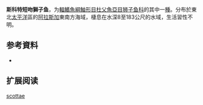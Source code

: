 {{Speciesbox
| name = 斯科特短吻獅子魚
| status = NE
| status_system = 
| image = 
| genus = Careproctus
| species = scottae
| authority = Chapman & DeLacy, 1934
| synonyms = 
}}

'''斯科特短吻獅子鱼'''，为[[輻鰭魚綱|輻鰭魚綱]][[鮋形目|鮋形目]][[杜父魚亞目|杜父魚亞目]][[狮子鱼科|狮子鱼科]]的其中一[[種|種]]。分布於東北[[太平洋|太平洋]]區的[[阿拉斯加|阿拉斯加]]東南方海域，棲息在水深8至183公尺的水域，生活習性不明。

== 参考資料 ==
*{{FishBase_species|genus=Careproctus|species=scottae|year=2011|month=12}}

== 扩展阅读 ==
{{refbegin}}
{{wikispecies-inline|Careproctus scottae|斯科特短吻獅子魚}}
{{refend}}
{{Taxonbar|from=Q2881535}}

[[Category:吻獅子魚属|scottae]]


{{鮋形目小作品}}